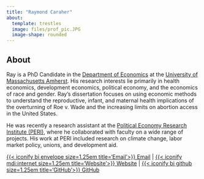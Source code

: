 ```yaml
---
title: "Raymond Caraher"
about:
  template: trestles
  image: files/prof_pic.JPG
  image-shape: rounded
---
```


## About

Ray is a PhD Candidate in the [Department of Economics](https://www.umass.edu/economics/) at the [University of Massachusetts Amherst](https://www.umass.edu). 
His research interests lie primarily in health economics, development economics, political economy, and the economics of race and gender. 
Ray’s dissertation focuses on using economic methods to understand the reproductive, infant, and maternal health implications of the overturning of Roe v. Wade and the increasing limits on abortion access in the United States.

He was recently a research assistant at the [Political Economy Research Institute (PERI)](https://peri.umass.edu),
where he collaborated with faculty on a wide range of projects. 
His work at PERI included research on climate change, labor market policy, unions, and development aid.

<!-- He is on the academic Job Market for the 2024--2025 cycle. 
You can find the most recent version of his job market paper [here](https://ssrn.com/abstract=4911886). -->

[{{< iconify bi envelope size=1.25em title='Email'>}} Email](mailto:rcaraher@umass.edu){.btn .btn-outline-primary .btn role="button" data-toggle="tooltip" title="Email"} | 
[{{< iconify mdi:internet size=1.25em title='Website'>}} Website](https://www.raymondcaraher.com){.btn .btn-outline-primary .btn role="button" data-toggle="tooltip" title="Website"} |
[{{< iconify bi github  size=1.25em title='GitHub'>}} GitHub](https://github.com/rpcaraher){.btn .btn-outline-primary .btn role="button" data-toggle="tooltip" title="GitHub"}

